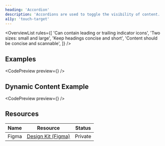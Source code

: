 ```yaml
---
heading: 'Accordion'
description: 'Accordions are used to toggle the visibility of content.'
a11y: 'touch-target'
---
```



<OverviewList rules={[
  'Can contain leading or trailing indicator icons',
  'Two sizes: small and large',
  'Keep headings concise and short',
  'Content should be concise and scannable',
]} />

## Examples

<CodePreview preview={<StaticPreview />} />
<LivePlayground />

## Dynamic Content Example

<CodePreview preview={<DynamicAccordion />} />

<DripDivider />

## Resources

| Name     | Resource | Status                                               |
| -------- | -------- | ---------------------------------------------------- |
| Figma    | [Design Kit (Figma)](https://www.figma.com/design/ducwqOCxoxcWc3ReV3FYd8/Digital-University-Component-Library?m=auto&node-id=0-1)      |                         Private                      |../components/dynamic-accordion../components/static-preview../components/live-playground